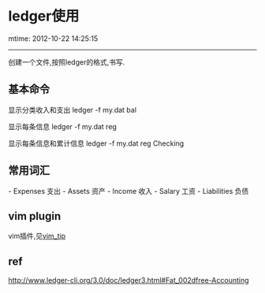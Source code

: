 = ledger使用 =
mtime: 2012-10-22 14:25:15
----
创建一个文件,按照ledger的格式,书写.

== 基本命令 ==
显示分类收入和支出
ledger -f my.dat bal

显示每条信息
ledger -f my.dat reg

显示每条信息和累计信息
ledger -f my.dat reg Checking

== 常用词汇 ==
- Expenses		支出
- Assets		资产
- Income		收入
- Salary		工资
- Liabilities	负债
== vim plugin ==
vim插件,见[[vim_tip]]
== ref ==
http://www.ledger-cli.org/3.0/doc/ledger3.html#Fat_002dfree-Accounting
